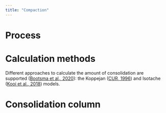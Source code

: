 ```yaml
---
title: "Compaction"
---
```


# Process

# Calculation methods
Different approaches to calculate the amount of consolidation are supported ([Bootsma et al., 2020](https://doi.org/10.5194/piahs-382-415-2020)): the Koppejan ([CUR, 1996](https://www.taylorfrancis.com/books/mono/10.1201/9781315138657/building-soft-soils-cur-centre-civil-engineering)) and Isotache ([Kooi et al., 2018](https://publications.deltares.nl/11202275_008.pdf)) models.

# Consolidation column
